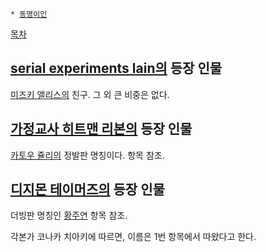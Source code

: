  * [[동명이인]]

[[목차]]

== [[serial experiments lain]]의 등장 인물 ==
[[미즈키 앨리스]]의 친구. 그 외 큰 비중은 없다.

== [[가정교사 히트맨 리본]]의 등장 인물 ==
[[카토우 쥴리]]의 정발판 명칭이다. 항목 참조.

== [[디지몬 테이머즈]]의 등장 인물 ==
더빙판 명칭인 [[황주연]] 항목 참조.

각본가 코나카 치아키에 따르면, 이름은 1번 항목에서 따왔다고 한다.

